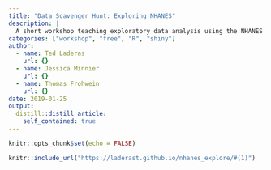 ```yaml
---
title: "Data Scavenger Hunt: Exploring NHANES"
description: |
  A short workshop teaching exploratory data analysis using the NHANES dataset.
categories: ["workshop", "free", "R", "shiny"]
author:
  - name: Ted Laderas
    url: {}
  - name: Jessica Minnier
    url: {}
  - name: Thomas Frohwein
    url: {}
date: 2019-01-25
output:
  distill::distill_article:
    self_contained: true
---
```





```r
knitr::opts_chunk$set(echo = FALSE)
```

```r
knitr::include_url("https://laderast.github.io/nhanes_explore/#(1)")
```


